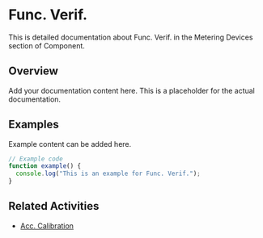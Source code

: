 # Func. Verif.

This is detailed documentation about Func. Verif. in the Metering Devices section of Component.

## Overview

Add your documentation content here. This is a placeholder for the actual documentation.

## Examples

Example content can be added here.

```typescript
// Example code
function example() {
  console.log("This is an example for Func. Verif.");
}
```

## Related Activities

- [Acc. Calibration](/docs/component/metering-devices/acc-calibration)
